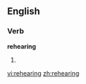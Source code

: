 ==English==

===Verb===
'''rehearing'''

# {{third-person singular of|[[rehear]]}}

[[vi:rehearing]]
[[zh:rehearing]]